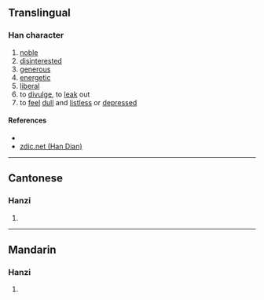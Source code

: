 {{character info/new}}
==Translingual==

===Han character===
{{Han char|rn=61|rad=心|as=06|sn=9|four=98041|canj=PTT|ids=⿰忄并}}

# [[noble]]
# [[disinterest]]ed
# [[generous]]
# [[energetic]]
# [[liberal]]
# to [[divulge]], to [[leak]] out
# to [[feel]] [[dull]] and [[listless]] or [[depressed]]

====References====
* {{Han ref|kx=0386.150|dkj=10613|dj=0718.110|hdz=42298.120|uh=6072|ud=24690|bh=CEC2|bd=52930}}
* [http://www.zdic.net/zd/zi/ZdicE6Zdic81ZdicB2.htm zdic.net (Han Dian)]

----

==Cantonese==

===Hanzi===
{{yue-hanzi|jyut=[[paang1]]|y=paang1}}

# {{defn|lang=yue|sort=心06}}

----

==Mandarin==

===Hanzi===
{{cmn-hanzi|pin=[[pēng]] ([[peng1]])|wg=p'eng<sup>1</sup>}}

# {{defn|lang=cmn|sort=心06}}